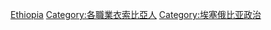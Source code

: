 {{Commonscat|Politicians of Ethiopia}}

[[Category:非洲各国政治人物|Ethiopia]]
[[Category:各職業衣索比亞人|Category:各職業衣索比亞人]]
[[Category:埃塞俄比亚政治|Category:埃塞俄比亚政治]]